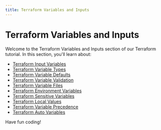 ```yaml
---
title: Terraform Variables and Inputs
---
```


# Terraform Variables and Inputs

Welcome to the Terraform Variables and Inputs section of our Terraform tutorial. In this section, you'll learn about:

- [Terraform Input Variables](./0-terraform-input-variables.mdx)
- [Terraform Variable Types](./1-terraform-variable-types.mdx)
- [Terraform Variable Defaults](./2-terraform-variable-defaults.mdx)
- [Terraform Variable Validation](./3-terraform-variable-validation.mdx)
- [Terraform Variable Files](./4-terraform-variable-files.mdx)
- [Terraform Environment Variables](./5-terraform-environment-variables.mdx)
- [Terraform Sensitive Variables](./6-terraform-sensitive-variables.mdx)
- [Terraform Local Values](./7-terraform-local-values.mdx)
- [Terraform Variable Precedence](./8-terraform-variable-precedence.mdx)
- [Terraform Auto Variables](./9-terraform-auto-variables.mdx)

Have fun coding!
